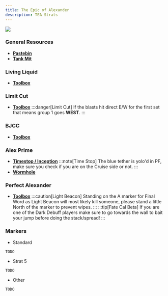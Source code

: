 ```yaml
---
title: The Epic of Alexander
description: TEA Strats
---
```




<img class="ulti-tooltip" src="/tea.png"/>

### General Resources ###
- <a href="https://pastebin.com/uxVnJm7R" target="_blank">**Pastebin**</a> 
- <a href="https://docs.google.com/spreadsheets/d/1zB5NpvIR0J5uAybtYkqAn_gglnmYcSCo0b0mgSZagUg/edit#gid=917445177" target="_blank">**Tank Mit**</a>

### Living Liquid
- <a href="https://ff14.toolboxgaming.space/?id=725383877116761&preview=1" target="_blank">**Toolbox**</a>

### Limit Cut ###
- <a href="https://ff14.toolboxgaming.space/?id=803293127441961&preview=1" target="_blank">**Toolbox**</a>
:::danger[Limit Cut]
If the blasts hit direct E/W for the first set that means group 1 goes **WEST**.
:::

### BJCC ###
- <a href="https://ff14.toolboxgaming.space/?id=492297437831961&preview=1" target="_blank">**Toolbox**</a>

### Alex Prime ###
- <a href="https://ff14.toolboxgaming.space/?id=860745463802461&preview=1" target="_blank">**Timestop / Inception**</a>
:::note[Time Stop]
The blue tether is yolo'd in PF, make sure you check if you are on the Cruise side or not.
:::
- <a href="https://ff14.toolboxgaming.space/?id=537197026169861&preview=1" target="_blank">**Wormhole**</a>

### Perfect Alexander ###
- <a href="https://ff14.toolboxgaming.space/?id=170875560147661&preview=1" target="_blank">**Toolbox**</a>
:::caution[Light Beacon]
Standing on the A marker for Final Word as Light Beacon will most likely kill someone, please stand a little North of the marker to prevent wipes.
:::
:::tip[Fate Cal Beta]
If you are one of the Dark Debuff players make sure to go towards the wall to bait your jump before doing the stack/spread!
:::

### Markers ###

- Standard

```
TODO
```

- Strat 5

```
TODO
```

- Other

```
TODO
```